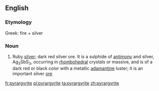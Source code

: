 ==English==

===Etymology===
Greek: fire + silver

===Noun===
{{en-noun}}

# {{mineralogy}} Ruby [[silver]]; dark red silver ore. It is a sulphide of [[antimony]] and silver, Ag<sub>3</sub>SbS<sub>3</sub>, occurring in [[rhombohedral]] crystals or massive, and is of a dark red or black color with a metallic [[adamantine]] luster; it is an important silver [[ore]]

[[fr:pyrargyrite]]
[[pl:pyrargyrite]]
[[ta:pyrargyrite]]
[[zh:pyrargyrite]]
